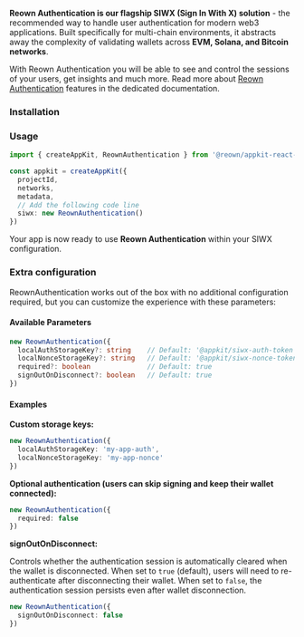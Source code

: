 **Reown Authentication is our flagship SIWX (Sign In With X) solution** - the recommended way to handle user authentication for modern web3 applications. Built specifically for multi-chain environments, it abstracts away the complexity of validating wallets across **EVM, Solana, and Bitcoin networks**.

With Reown Authentication you will be able to see and control the sessions of your users, get insights and much more. Read more about [Reown Authentication](/cloud/reown-authentication) features in the dedicated documentation.

### Installation

### Usage

```typescript {1,8}
import { createAppKit, ReownAuthentication } from '@reown/appkit-react-native'

const appkit = createAppKit({
  projectId,
  networks,
  metadata,
  // Add the following code line
  siwx: new ReownAuthentication()
})
```

Your app is now ready to use **Reown Authentication** within your SIWX configuration.

### Extra configuration

ReownAuthentication works out of the box with no additional configuration required, but you can customize the experience with these parameters:

#### Available Parameters

```typescript
new ReownAuthentication({
  localAuthStorageKey?: string    // Default: '@appkit/siwx-auth-token'
  localNonceStorageKey?: string   // Default: '@appkit/siwx-nonce-token'
  required?: boolean              // Default: true
  signOutOnDisconnect?: boolean   // Default: true
})
```

#### Examples

**Custom storage keys:**

```typescript
new ReownAuthentication({
  localAuthStorageKey: 'my-app-auth',
  localNonceStorageKey: 'my-app-nonce'
})
```

**Optional authentication (users can skip signing and keep their wallet connected):**

```typescript
new ReownAuthentication({
  required: false
})
```

**signOutOnDisconnect:**

Controls whether the authentication session is automatically cleared when the wallet is disconnected. When set to `true` (default), users will need to re-authenticate after disconnecting their wallet. When set to `false`, the authentication session persists even after wallet disconnection.

```typescript
new ReownAuthentication({
  signOutOnDisconnect: false
})
```
